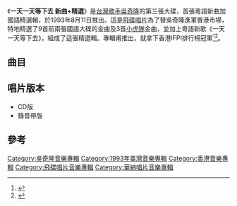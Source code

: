 {{Album infobox | <!-- See Wikipedia:WikiProject_Albums -->
| Name        = 一天一天等下去 新曲+精選
| Type        = 新曲+精選
| Artist      = [[吳奇隆|吳奇隆]]
| Cover       = 
| Released    = 1993年8月11日
| Recorded    = 1990年-1993年
| Genre       = [[粵語流行音樂|粵語流行音樂]]<br>[[國語流行音樂|國語流行音樂]]
| Length      = 56:19
| Label       = [[華納唱片_(香港)|華納唱片 (香港)]]
| Last album  = [[追夢|追夢]]<br>（1993年）
| This album  = '''一天一天等下去 新曲+精選'''<br>（1993年）
| Next album  = [[驀然回首_(吳奇隆專輯)|驀然回首]]<br>（1993年）
}}

《'''一天一天等下去 新曲+精選'''》是[[台灣|台灣]][[歌手|歌手]][[吳奇隆|吳奇隆]]的第三張大碟，首張粵語新曲加國語精選輯，於1993年8月11日推出。這是[[飛碟唱片|飛碟唱片]]為了替吳奇隆進軍香港市場，特地精選了9首前兩張國語大碟的金曲及3首[[小虎隊_(台灣)|小虎隊]]金曲，並加上粵語新歌《一天一天等下去》，組成了這張精選輯。專輯甫推出，就拿下香港IFPI排行榜冠軍<ref>{{Cite book|title=中国歌星成名金曲 包括香港 台湾地区|last=黄新华，何敏静，肖朝晶编著|first=|publisher=南昌：百花洲文艺出版社|year=1994.12|isbn=7-80579-567-3|location=|pages=543}}</ref><ref>{{Cite book|title=80年代的宝贝们|last=何从主编；杨国伟等摄影；右意达漫画|first=|publisher=南昌：二十一世纪出版社|year=2003.08|isbn=7-5391-2305-2|location=|pages=87}}</ref>。

==曲目==
{{tracklist
| headline     = 
| total_length = 56:19
| title_width  = 16%

| extra_column = 首次收錄專輯

| title1         = 一天一天等下去
| music1         = [[李子恆|李子恆]]
| lyrics1        = [[潘源良|潘源良]]
| arranger1      = [[何國杰|何國杰]]
| producer1      = 李子恆<br>[[陳志康_(音樂人)|陳志康]]
| note1          = 粵語）（'''新歌'''
| longnote1      = 第一主打歌<br>電影《[[新同居時代|新同居時代]]》粵語版插曲<br>國語原曲為《煙火》	
| extra1         = 
| length1        = 3:58

| title2         = 追風少年
| music2         = [[陳大力|陳大力]]
| lyrics2        = [[劉虞瑞|劉虞瑞]]
| arranger2      = 何國杰
| producer2      = 李子恆
| note2          = 
| longnote2      = 電影《[[逃學外傳|逃學外傳]]》主題曲
| extra2         = [[追風少年|追風少年]]
| length2        = 3:50

| title3         = 夢不完的你
| note3          = 
| music3         = 何國杰
| lyrics3        = 李子恆
| arranger3      = 何國杰
| producer3      = 李子恆
| longnote3      = 台灣[[中視|中視]]電視劇《[[人間天堂|人間天堂]]》片尾曲
| extra3         = [[追夢|追夢]]
| length3        = 4:55

| title4         = 愛
| note4          = [[小虎隊_(台灣)|小虎隊]]主唱
| music4         = 陳大力
| lyrics4        = 李子恆<br>陳大力
| arranger4      = 何國杰
| producer4      = 李子恆
| longnote4      = 
| extra4         = [[愛_(小虎隊專輯)|愛]]
| length4        = 4:29


| title5         = 我相信永遠的愛情
| music5         = [[Iskandar_Ismail|Iskandar Ismail]]
| lyrics5        = [[蔣東良|蔣東良]]
| arranger5      = Iskandar Ismail
| producer5      = 李子恆
| note5          = 
| longnote5      = 
| extra5         = 追風少年
| length5        = 4:35

| title6         = 放在心上
| music6         = [[林瓊瓏|林瓊瓏]]
| lyrics6        = [[宋文善|宋文善]]
| arranger6      = 何國杰
| producer6      = 李子恆
| note6          = 
| longnote6      = 
| extra6         = 追風少年
| length6        = 3:42

| title7         = 追夢
| music7         = 陳大力<br>[[陳秀男|陳秀男]]
| lyrics7        = 陳大力
| arranger7      = 何國杰
| producer7      = 李子恆
| note7          = 
| longnote7      = 
| extra7         = 追夢
| length7        = 4:57
 
| title8         = 叫你一聲My Love
| note8          = 小虎隊主唱
| music8         = 李子恆
| lyrics8        = [[陳樂融|陳樂融]]
| arranger8      = 何國杰
| producer8      = 李子恆
| longnote8      = 粵語版本為[[張智霖|張智霖]]與[[許秋怡|許秋怡]]合唱的《現代愛情故事》
| extra8         = [[星星的約會|星星的約會]]
| length8        = 4:11

| title9         = 誰也不能證明愛情
| music9         = [[陳慶良|陳慶良]]
| lyrics9        = 陳樂融
| arranger9      = [[Belinda_Foo|Belinda Foo]]
| producer9      = 李子恆
| longnote9      = 
| extra9         = 追夢
| length9        = 3:46

| title10        = 煙火
| note10         = 
| music10        = 李子恆
| lyrics10       = 李子恆
| arranger10     = 何國杰
| producer10     = 李子恆
| longnote10     = 電影《[[新同居時代|新同居時代]]》插曲<br>粵語版本為《一天一天等下去》
| extra10        = 追夢
| length10       = 5:00

| title11         = 決心
| music11         = [[王建青|王建青]]
| lyrics11        = 李子恆
| arranger11      = Iskandar Ismail
| producer11      = 李子恆
| longnote11      = 
| note11          = 
| extra11         = 追夢
| length11        = 4:26  

| title12         = 再見
| music12         = 陳大力
| lyrics12        = 陳大力<br>李子恆
| arranger12      = 何國杰
| producer12      = 陳秀男
| note12          = 小虎隊主唱
| longnote12      = 
| extra12         = [[再見_(小虎隊專輯)|再見]]
| length12        = 4:02

| title13        = 祝你一路順風
| music13        = 李子恆
| lyrics13       = [[吳奇隆|吳奇隆]]		
| arranger13     = 何國杰
| producer13     = 李子恆
| longnote13     = 電影《[[逃學外傳|逃學外傳]]》插曲<br>粵語版本為[[倫永亮|倫永亮]]及[[李國祥|李國祥]]合唱的《總有你鼓勵》
| extra13        = 追風少年
| length13       = 4:14
}}

== 唱片版本 ==
*CD版
*錄音帶版

==參考==
{{reflist}}

{{吳奇隆}}
{{小虎隊 (台灣)}}
[[Category:吳奇隆音樂專輯|Category:吳奇隆音樂專輯]]
[[Category:1993年臺灣音樂專輯|Category:1993年臺灣音樂專輯]]
[[Category:香港音樂專輯|Category:香港音樂專輯]]
[[Category:飛碟唱片音樂專輯|Category:飛碟唱片音樂專輯]]
[[Category:華納唱片音樂專輯|Category:華納唱片音樂專輯]]